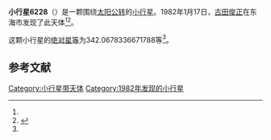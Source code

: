 {{Infobox planet
| bgcolour = #FFFFC0
| name = 6228 Yonezawa
| symbol = 
| image = 
| caption = 
| discovery = yes
| discovery_ref = 
| discoverer = [[古田俊正|古田俊正]]
| discovery_site = [[東海市_(日本)|东海市]] 
| discovered = 1982年1月17日
| designations = yes
| mp_name = 
| named_after = 
| alt_names = 1982 BA/ 1991 DH
| mp_category = [[主带小行星|主带小行星]]
| orbit_ref = <ref name="a">[http://ssd.jpl.nasa.gov/sbdb.cgi?sstr=6228 6228 Yonezawa] {{Wayback|url=http://ssd.jpl.nasa.gov/sbdb.cgi?sstr=6228 |date=20140925074328 }}，小行星數據庫瀏覽器（JPL Small-Body Database Browser）－[[美国国家航空航天局|美国国家航空航天局]]喷气推进实验室</ref>
| epoch = 2456400.5 (2013年4月18日更新)
| aphelion = {{convert|2.982907628431203|AU|km|3|abbr=on|lk=out}}
| perihelion = {{convert|2.390812122753445|AU|km|3|abbr=on}}
| semimajor = {{convert|2.686859875592324|AU|km|3|abbr=on}}
| eccentricity = 0.110183548
| period = 1608.666262 [[日|日]]<br />4.4[[儒略年|儒略年]]
| avg_speed = 
| inclination = 14.39957575397501
| asc_node = 142.3333157899222
| mean_anomaly = 
| arg_peri = 342.0678336671788
| satellites = 
| physical_characteristics = yes
| dimensions = 
| mass = 
| density = 
| surface_grav = 
| escape_velocity = 
| sidereal_day = 
| axial_tilt = 
| pole_ecliptic_lat = 
| pole_ecliptic_lon = 
| albedo = 
| temperatures= 
| temp_name1 = 
| mean_temp_1 = 
| max_temp_1 = 
| temp_name2 = 
| max_temp_2 = 
| spectral_type = 
| abs_magnitude = 342.0678336671788
}}

'''小行星6228'''（{{lang-en|6228 Yonezawa}}）是一颗围绕[[太阳|太阳]][[公转|公转]]的[[小行星|小行星]]。1982年1月17日，[[古田俊正|古田俊正]]在东海市发现了此天体<ref name="a" /><ref>{{cite news|title=小行星列表|url=http://cfa-www.harvard.edu/iau/lists/NumberedMPs.txt|accessdate=2013-07-08|newspaper=哈佛大学|archive-date=2008-05-17|archive-url=https://web.archive.org/web/20080517010638/http://cfa-www.harvard.edu/iau/lists/NumberedMPs.txt|dead-url=no}}</ref>。

这颗小行星的[[绝对星等|绝对星等]]为342.0678336671788等<ref name="a" />。

==参考文献==
{{reflist}}
{{Minor Planet Number|[[小行星6227|小行星6227]]|[[小行星6229|小行星6229]]}}

{{小天体}}

[[Category:小行星带天体|Category:小行星带天体]]
[[Category:1982年发现的小行星|Category:1982年发现的小行星]]

{{asteroid-stub}}
